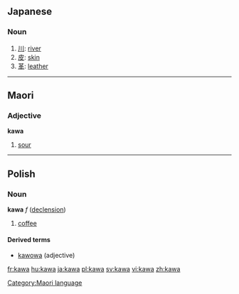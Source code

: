 ==Japanese==
===Noun===
{{ja-noun|r|hira=かわ}}

# [[川]]: [[river]]
# [[皮]]: [[skin]]
# [[革]]: [[leather]]


----

==Maori==
===Adjective===
'''kawa'''

# [[sour]]

[[Category:Maori language]]

----

==Polish==
===Noun===
'''kawa''' ''f'' ([[Wiktionary Appendix:Polish hard feminine noun declension|declension]])

# [[coffee]]

====Derived terms====
*[[kawowa]] (adjective)

[[fr:kawa]]
[[hu:kawa]]
[[ja:kawa]]
[[pl:kawa]]
[[sv:kawa]]
[[vi:kawa]]
[[zh:kawa]]